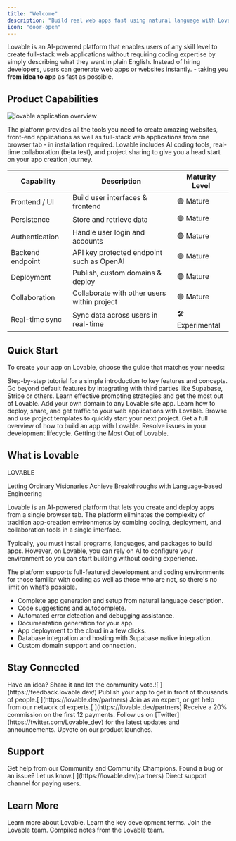 ```yaml
---
title: "Welcome"
description: "Build real web apps fast using natural language with Lovable"
icon: "door-open"
---
```



Lovable is an AI-powered platform that enables users of any skill level to create full-stack web applications without requiring coding expertise by simply describing what they want in plain English. Instead of hiring developers, users can generate web apps or websites instantly. - taking you **from idea to app** as fast as possible.

## Product Capabilities

![lovable application overview](/Screenshot2025-04-04at12.11.55PM.png)

The platform provides all the tools you need to create amazing websites, front-end applications as well as full-stack web applications from one browser tab - in installation required. Lovable includes AI coding tools, real-time collaboration (beta test), and project sharing to give you a head start on your app creation journey.

| Capability       | Description                                 | Maturity Level   |
| ---------------- | ------------------------------------------- | ---------------- |
| Frontend / UI    | Build user interfaces & frontend            | 🟢 Mature        |
| Persistence      | Store and retrieve data                     | 🟢 Mature        |
| Authentication   | Handle user login and accounts              | 🟢 Mature        |
| Backend endpoint | API key protected endpoint such as OpenAI   | 🟢 Mature        |
| Deployment       | Publish, custom domains & deploy            | 🟢 Mature        |
| Collaboration    | Collaborate with other users within project | 🟢 Mature        |
| Real-time sync   | Sync data across users in real-time         | 🛠️ Experimental |

## Quick Start

To create your app on Lovable, choose the guide that matches your needs:

<CardGroup cols="2">
  <Card title="Getting Started" icon="stairs" href="/user-guides/quickstart">
    Step-by-step tutorial for a simple introduction to key features and concepts.
  </Card>
  <Card title="Integrations" icon="link" href="/integrations">
    Go beyond default features by integrating with third parties like Supabase, Stripe or others.
  </Card>
  <Card title="Prompt Engineering" icon="robot" href="/tips-tricks/prompting-one">
    Learn effective prompting strategies and get the most out of Lovable.
  </Card>
  <Card title="Custom Domain" icon="earth-europe" href="/tips-tricks/custom-domain">
    Add your own domain to any Lovable site app.
  </Card>
  <Card title="Deploy" icon="address-card" href="/features/deploy">
    Learn how to deploy, share, and get traffic to your web applications with Lovable.
  </Card>
  <Card title="Templates" icon="copy" href="https://lovable.dev/templates">
    Browse and use project templates to quickly start your next project.
  </Card>
  <Card title="Tutorial" icon="video" href="/user-guides/video-tutorials">
    Get a full overview of how to build an app with Lovable.
  </Card>
  <Card title="Troubleshooting" icon="toolbox" href="/tips-tricks/troubleshooting">
    Resolve issues in your development lifecycle.
  </Card>
  <Card title="Best Practices" icon="dumbbell" href="/user-guides/best-practice">
    Getting the Most Out of Lovable.
  </Card>
</CardGroup>

## What is Lovable

<Tip>
  LOVABLE

  Letting Ordinary Visionaries Achieve Breakthroughs with Language-based Engineering
</Tip>

Lovable is an AI-powered platform that lets you create and deploy apps from a single browser tab. The platform eliminates the complexity of tradition app-creation environments by combing coding, deployment, and collaboration tools in a single interface.

Typically, you must install programs, languages, and packages to build apps. However, on Lovable, you can rely on AI to configure your environment so you can start building without coding experience.

The platform supports full-featured development and coding environments for those familiar with coding as well as those who are not, so there's no limit on what's possible.

- Complete app generation and setup from natural language description.
- Code suggestions and autocomplete.
- Automated error detection and debugging assistance.
- Documentation generation for your app.
- App deployment to the cloud in a few clicks.
- Database integration and hosting with Supabase native integration.
- Custom domain support and connection.

## Stay Connected

<CardGroup cols="2">
  <Card title="Feature requests" icon="bell-concierge" iconType="regular" href="https://feedback.lovable.dev/">
    Have an idea? Share it and let the community vote.![
](https://feedback.lovable.dev/)
  </Card>
  <Card title="Launched" icon="rocket" href="https://launched.lovable.app/">
    Publish your app to get in front of thousands of people.[
    ](https://lovable.dev/partners)
  </Card>
  <Card title="Partner program" icon="handshake" href="https://lovable.dev/partners">
    Join as an expert, or get help from our network of experts.[
    ](https://lovable.dev/partners)
  </Card>
  <Card title="Affiliate program" icon="earth-americas" href="https://lovable.dev/affiliates">
    Receive a 20% commission on the first 12 payments.
  </Card>
  <Card title="Follow on X" icon="x" href="https://twitter.com/Lovable_dev">
    Follow us on [Twitter](https://twitter.com/Lovable_dev) for the latest updates and announcements.
  </Card>
  <Card title="Product Hunt" icon="product-hunt" href="https://www.producthunt.com/p/lovable">
    Upvote on our product launches.
  </Card>
</CardGroup>

## Support

<CardGroup cols="2">
  <Card title="Community Support" icon="discord" href="https://discord.gg/lovable-dev">
    Get help from our Community and Community Champions.
  </Card>
  <Card title="Issues" icon="bug" href="https://feedback.lovable.dev/">
    Found a bug or an issue? Let us know.[
    ](https://lovable.dev/partners)
  </Card>
  <Card title="Priority Support" icon="headset" href="https://lovable.dev/support">
    Direct support channel for paying users.
  </Card>
</CardGroup>

## Learn More

<CardGroup cols="2">
  <Card title="Website" icon="heart" href="https://lovable.dev">
    Learn more about Lovable.
  </Card>
  <Card title="Glossary" icon="bookmark" href="/glossary">
    Learn the key development terms.
  </Card>
  <Card title="Career" icon="briefcase" href="https://lovable.dev/careers">
    Join the Lovable team.
  </Card>
  <Card title="Product Announcement" icon="rss" href="https://lovable.dev/blog">
    Compiled notes from the Lovable team.
  </Card>
</CardGroup>